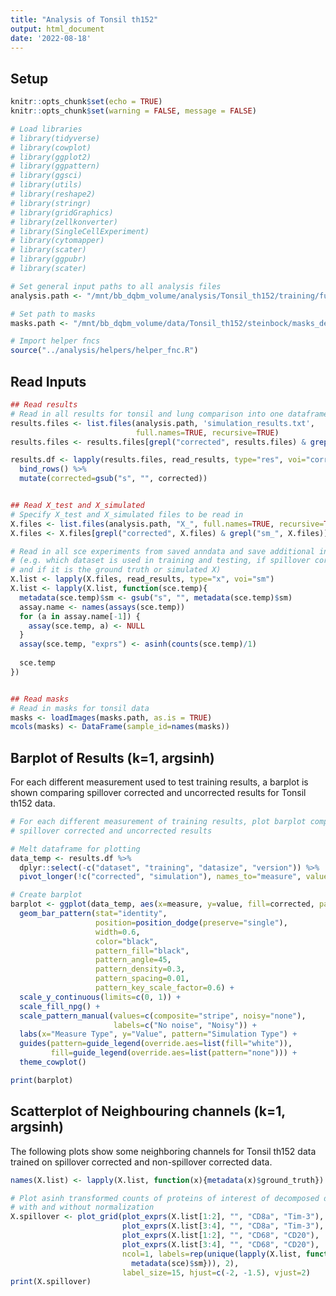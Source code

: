 ```yaml
---
title: "Analysis of Tonsil th152"
output: html_document
date: '2022-08-18'
---
```


## Setup

```r
knitr::opts_chunk$set(echo = TRUE)
knitr::opts_chunk$set(warning = FALSE, message = FALSE)

# Load libraries
# library(tidyverse)
# library(cowplot)
# library(ggplot2)
# library(ggpattern)
# library(ggsci)
# library(utils)
# library(reshape2)
# library(stringr)
# library(gridGraphics)
# library(zellkonverter)
# library(SingleCellExperiment)
# library(cytomapper)
# library(scater)
# library(ggpubr)
# library(scater)
```

```r
# Set general input paths to all analysis files
analysis.path <- "/mnt/bb_dqbm_volume/analysis/Tonsil_th152/training/full"

# Set path to masks
masks.path <- "/mnt/bb_dqbm_volume/data/Tonsil_th152/steinbock/masks_deepcell"
```

```r
# Import helper fncs
source("../analysis/helpers/helper_fnc.R")
```

## Read Inputs

```r
## Read results
# Read in all results for tonsil and lung comparison into one dataframe
results.files <- list.files(analysis.path, 'simulation_results.txt',
                            full.names=TRUE, recursive=TRUE)
results.files <- results.files[grepl("corrected", results.files) & grepl("sm_", results.files)]

results.df <- lapply(results.files, read_results, type="res", voi="corrected") %>% 
  bind_rows() %>%
  mutate(corrected=gsub("s", "", corrected))


## Read X_test and X_simulated
# Specify X_test and X_simulated files to be read in
X.files <- list.files(analysis.path, "X_", full.names=TRUE, recursive=TRUE)
X.files <- X.files[grepl("corrected", X.files) & grepl("sm_", X.files)]

# Read in all sce experiments from saved anndata and save additional info in metadata
# (e.g. which dataset is used in training and testing, if spillover correction was used 
# and if it is the ground truth or simulated X)
X.list <- lapply(X.files, read_results, type="x", voi="sm")
X.list <- lapply(X.list, function(sce.temp){
  metadata(sce.temp)$sm <- gsub("s", "", metadata(sce.temp)$sm)
  assay.name <- names(assays(sce.temp))
  for (a in assay.name[-1]) {
    assay(sce.temp, a) <- NULL
  }
  assay(sce.temp, "exprs") <- asinh(counts(sce.temp)/1)
  
  sce.temp
})


## Read masks
# Read in masks for tonsil data
masks <- loadImages(masks.path, as.is = TRUE)
mcols(masks) <- DataFrame(sample_id=names(masks))
```

## Barplot of Results (k=1, argsinh)

For each different measurement used to test training results, a barplot is shown 
comparing spillover corrected and uncorrected results for Tonsil th152 data.

```r
# For each different measurement of training results, plot barplot comparing
# spillover corrected and uncorrected results

# Melt dataframe for plotting
data_temp <- results.df %>%
  dplyr::select(-c("dataset", "training", "datasize", "version")) %>%
  pivot_longer(!c("corrected", "simulation"), names_to="measure", values_to="value")

# Create barplot
barplot <- ggplot(data_temp, aes(x=measure, y=value, fill=corrected, pattern=simulation)) +
  geom_bar_pattern(stat="identity",
                   position=position_dodge(preserve="single"),
                   width=0.6,
                   color="black", 
                   pattern_fill="black",
                   pattern_angle=45,
                   pattern_density=0.3,
                   pattern_spacing=0.01,
                   pattern_key_scale_factor=0.6) +
  scale_y_continuous(limits=c(0, 1)) +
  scale_fill_npg() +
  scale_pattern_manual(values=c(composite="stripe", noisy="none"), 
                       labels=c("No noise", "Noisy")) +
  labs(x="Measure Type", y="Value", pattern="Simulation Type") + 
  guides(pattern=guide_legend(override.aes=list(fill="white")),
         fill=guide_legend(override.aes=list(pattern="none"))) +
  theme_cowplot()

print(barplot)
```

## Scatterplot of Neighbouring channels (k=1, argsinh)

The following plots show some neighboring channels for Tonsil th152 data trained
on spillover corrected and non-spillover corrected data.

```r
names(X.list) <- lapply(X.list, function(x){metadata(x)$ground_truth})

# Plot asinh transformed counts of proteins of interest of decomposed data trained
# with and without normalization
X.spillover <- plot_grid(plot_exprs(X.list[1:2], "", "CD8a", "Tim-3"),
                         plot_exprs(X.list[3:4], "", "CD8a", "Tim-3"),
                         plot_exprs(X.list[1:2], "", "CD68", "CD20"),
                         plot_exprs(X.list[3:4], "", "CD68", "CD20"),
                         ncol=1, labels=rep(unique(lapply(X.list, function(sce){
                           metadata(sce)$sm})), 2),
                         label_size=15, hjust=c(-2, -1.5), vjust=2)
print(X.spillover)

```